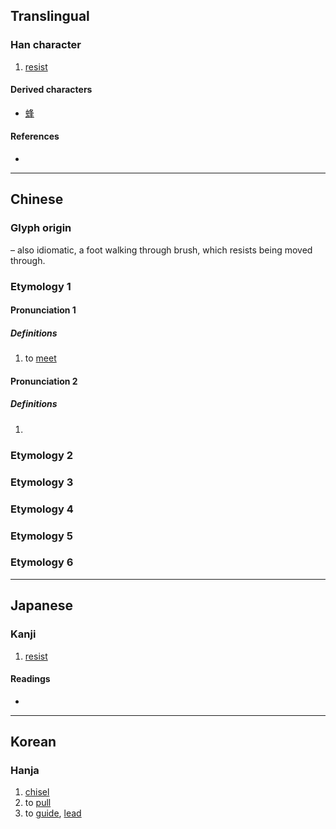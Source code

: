 {{character info/new}}
==Translingual==

===Han character===
{{Han char|rn=34|rad=夂|as=04|sn=7|four=27504|canj=HEQJ|ids=⿱夂丰}}

# [[resist]]

====Derived characters====
* [[蜂]]

====References====
* {{Han ref|kx=0244.220|dkj=05698|dj=0485.090|hdz=20868.070|uh=5906|ud=22790|bh=CAB0|bd=51888}}

----

==Chinese==
{{cleanup|zh|This character belongs to phonetic series 丰. The character that belongs to series 丯 is 𡕗. Historic pronunciation /ɦɑiH/ in section ''Pronunciation'' may need to be moved too}}
{{zh-forms}}

===Glyph origin===
{{Han etym}}
{{Han compound|夂|t1=foot, walk|丰|t2=bush, brush|ls=psc|c1=s|c2=p}} – also idiomatic, a foot walking through brush, which resists being moved through.

===Etymology 1===

====Pronunciation 1====
{{zh-pron
|m=féng
|c=fung1,fung4
|mc=1
|oc=2
|ma=
|cat=v
}}

=====Definitions=====
{{zh-hanzi}}

# to [[meet]]

====Pronunciation 2====
{{zh-pron
|m=páng
|cat=pn
}}

=====Definitions=====
{{zh-hanzi}}

# {{surname|lang=zh}}

===Etymology 2===
{{zh-see|豐|v}}

===Etymology 3===
{{zh-see|鋒|ssv}}

===Etymology 4===
{{zh-see|蜂|ss}}

===Etymology 5===
{{zh-see|峰|ss}}

===Etymology 6===
{{zh-see|烽|ss}}

----

==Japanese==

===Kanji===
{{ja-kanji|grade=|rs=夂04}}

# [[resist]]

====Readings====
* {{ja-readings|on=[[ほう]] (hō), [[ふ]] (fu), [[ば]] (ba)|kun=[[さからう]] (sakarau), [[ひく]] (hiku), [[あう]] (au), [[あつい]] (atsui)}}

----

==Korean==

===Hanja===
{{ko-hanja|hangeul=[[봉]]|rv=bong|mr=pong}}

# [[chisel]]
# to [[pull]]
# to [[guide]], [[lead]]